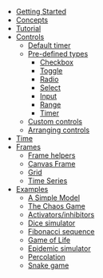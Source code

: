 - [Getting Started](/about)
- [Concepts](/concepts)
- [Tutorial](/tutorial)
- [Controls](/controls)
  - [Default timer](/controls/default-timer)
  - [Pre-defined types](/controls/pre-defined-types)
    - [Checkbox](/controls/checkbox)
    - [Toggle](/controls/toggle)
    - [Radio](/controls/radio)
    - [Select](/controls/select)
    - [Input](/controls/input)
    - [Range](/controls/range)
    - [Timer](/controls/timer)
  - [Custom controls](/controls/custom-controls)
  - [Arranging controls](/controls/arranging-controls)
- [Time](/time)
- [Frames](/frames)
  - [Frame helpers](./frame-helpers)
  - [Canvas Frame](./frame-helpers/canvas-frame)
  - [Grid](./frame-helpers/grid)
  - [Time Series](./frame-helpers/time-series)
- [Examples](/examples)
  - [A Simple Model](/examples/model)
  - [The Chaos Game](/examples/chaos-game)
  - [Activators/inhibitors](/examples/activators)
  - [Dice simulator](/examples/dice)
  - [Fibonacci sequence](/examples/fibonacci)
  - [Game of Life](/examples/game-of-life)
  - [Epidemic simulator](/examples/epidemic)
  - [Percolation](/examples/percolation)
  - [Snake game](/examples/snake)
